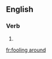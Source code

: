 ==English==

===Verb===
{{head|en|present participle}}

# {{present participle of|fool around|lang=en|nocat=1}}

[[fr:fooling around]]
